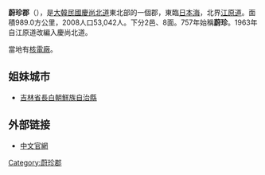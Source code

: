{{Infobox settlement
| name                    = 蔚珍郡
| settlement_type         = [[韓國行政區劃|郡]]
| translit_lang1          = [[韓語|韓語]]
| translit_lang1_type1    = [[諺文|諺文]]
| translit_lang1_info1    = 울진군
| translit_lang1_type2    = [[朝鮮漢字|漢字]]
| translit_lang1_info2    = 蔚珍郡
| translit_lang1_type3    = {{nowrap|[[文化观光部2000年式|文化观光部2000年式]]}}
| translit_lang1_info3    = Uljin-gun
| translit_lang1_type4    = {{nowrap|[[馬科恩-賴肖爾表記法|馬科恩-賴肖爾表記法]]}}
| translit_lang1_info4    = Uljin-gun
| image_skyline           = 망양정-2울진군.jpg
| image_caption           = [[關東八景|關東八景]]之一的望洋亭
| image_flag              = Flag of Uljin.svg
| image_seal              = 
| image_map               = North Gyeongsang-Uljin.svg
| map_caption             = 蔚珍郡在韓國及慶尚北道的位置
| subdivision_type        = 國家
| subdivision_name        = {{ROK}}
| subdivision_type1       = [[朝鮮地區|地區]]
| subdivision_name1       = [[嶺南地方|嶺南地方]]
| subdivision_type2       = 省份
| subdivision_name2       = [[慶尚北道|慶尚北道]]
| parts_type              = 行政區劃
| parts                   = 2邑、8[[面_(行政區劃)|面]]
| area_total_km2          = 989.0
| population_total        = 47,858
| population_density_km2  = auto
| population_as_of        = 2021年
| population_blank1_title = 方言
| population_blank1       = [[慶尚方言|慶尚方言]]
| governing_body          = 蔚珍郡政府
| leader_title            = 郡守
| leader_name             = {{link-ko|田燦傑|전찬걸}}
| leader_party            = {{PPP}}
| leader_title1           = 國會議員
| leader_name1            = [[朴亨修|朴亨修]] （{{PPP}}）
| blank_name              = 郡樹
| blank_info              = 蔚珍赤松
| blank1_name             = 郡花
| blank1_info             = [[梅花|梅花]]
| blank2_name             = 郡鳥
| blank2_info             = [[海鷗|海鷗]]
}}
'''蔚珍郡'''（{{kor|諺=울진군|漢=蔚珍郡|羅=Uljin gun|f=y}}），是[[大韓民國|大韓民國]][[慶尚北道|慶尚北道]]東北部的一個郡，東臨[[日本海|日本海]]，北界[[江原道_(韓國)|江原道]]。面積989.0方公里，2008人口53,042人。下分2邑、8面。757年始稱'''蔚珍'''。1963年自江原道改編入慶尚北道。

當地有[[核電廠|核電廠]]。

==姐妹城市==
*{{PRC}}[[吉林省|吉林省]][[長白朝鮮族自治縣|長白朝鮮族自治縣]]
==外部链接==
* [http://cn.uljin.go.kr/ 中文官網] {{Wayback|url=http://cn.uljin.go.kr/ |date=20141228110424 }}

{{慶尚北道行政區劃}}

{{韩国小作品}}

{{DEFAULTSORT:Uljin-gun}}
[[Category:蔚珍郡|Category:蔚珍郡]]